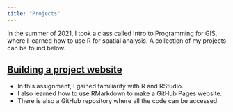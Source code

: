 ```yaml
---
title: "Projects"
---
```


In the summer of 2021, I took a class called Intro to Programming for GIS, where I learned how to use R for spatial analysis. A collection of my projects can be found below.

## [Building a project website](index.html)

- In this assignment, I gained familiarity with R and RStudio.
- I also learned how to use RMarkdown to make a GitHub Pages website.
- There is also a GitHub repository where all the code can be accessed.
